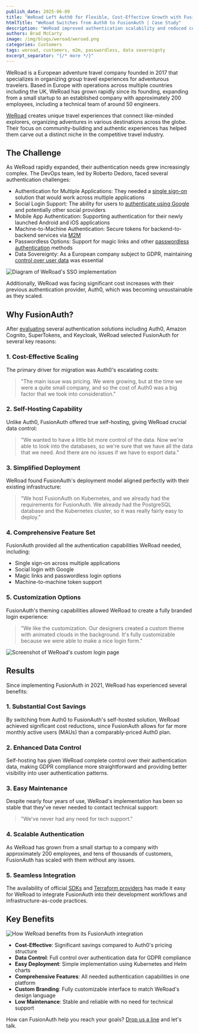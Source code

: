 ```yaml
---
publish_date: 2025-06-09
title: "WeRoad Left Auth0 for Flexible, Cost-Effective Growth with FusionAuth"
htmlTitle: "WeRoad Switches from Auth0 to FusionAuth | Case Study"
description: "WeRoad improved authentication scalability and reduced costs by migrating from Auth0 to FusionAuth, gaining full control over their user data."
authors: Brad McCarty
image: /img/blogs/weroad/weroad.png
categories: Customers
tags: weroad, customers, m2m, passwordless, data sovereignty
excerpt_separator: "{/* more */}"
---
```


WeRoad is a European adventure travel company founded in 2017 that specializes in organizing group travel experiences for adventurous travelers. Based in Europe with operations across multiple countries including the UK, WeRoad has grown rapidly since its founding, expanding from a small startup to an established company with approximately 200 employees, including a technical team of around 50 engineers.

[WeRoad](https://www.weroad.com/) creates unique travel experiences that connect like-minded explorers, organizing adventures in various destinations across the globe. Their focus on community-building and authentic experiences has helped them carve out a distinct niche in the competitive travel industry.

## The Challenge

As WeRoad rapidly expanded, their authentication needs grew increasingly complex. The DevOps team, led by Roberto Dedoro, faced several authentication challenges:

- Authentication for Multiple Applications: They needed a [single sign-on](/sso) solution that would work across multiple applications
- Social Login Support: The ability for users to [authenticate using Google](/glossary/social-sign-on-social-login) and potentially other social providers
- Mobile App Authentication: Supporting authentication for their newly launched Android and iOS applications
- Machine-to-Machine Authentication: Secure tokens for backend-to-backend services via [M2M](/feature/machine-to-machine)
- Passwordless Options: Support for magic links and other [passwordless authentication](/passwordless) methods
- Data Sovereignty: As a European company subject to GDPR, maintaining [control over user data](/platform/self-hosting) was essential

![Diagram of WeRoad's SSO implementation](/img/blogs/weroad/weroad-sso-diagram.png)

Additionally, WeRoad was facing significant cost increases with their previous authentication provider, Auth0, which was becoming unsustainable as they scaled.

## Why FusionAuth?

After [evaluating](/compare-fusionauth) several authentication solutions including Auth0, Amazon Cognito, SuperTokens, and Keycloak, WeRoad selected FusionAuth for several key reasons:

### 1. Cost-Effective Scaling

The primary driver for migration was Auth0's escalating costs:

> "The main issue was pricing. We were growing, but at the time we were a quite small company, and so the cost of Auth0 was a big factor that we took into consideration."

### 2. Self-Hosting Capability

Unlike Auth0, FusionAuth offered true self-hosting, giving WeRoad crucial data control:

> "We wanted to have a little bit more control of the data. Now we're able to look into the databases, so we're sure that we have all the data that we need. And there are no issues if we have to export data."

### 3. Simplified Deployment

WeRoad found FusionAuth's deployment model aligned perfectly with their existing infrastructure:

> "We host FusionAuth on Kubernetes, and we already had the requirements for FusionAuth. We already had the PostgreSQL database and the Kubernetes cluster, so it was really fairly easy to deploy."

### 4. Comprehensive Feature Set

FusionAuth provided all the authentication capabilities WeRoad needed, including:

- Single sign-on across multiple applications
- Social login with Google
- Magic links and passwordless login options
- Machine-to-machine token support

### 5. Customization Options

FusionAuth's theming capabilities allowed WeRoad to create a fully branded login experience:

> "We like the customization. Our designers created a custom theme with animated clouds in the background. It's fully customizable because we were able to make a nice login form."

![Screenshot of WeRoad's custom login page](/img/blogs/weroad/weroad-login.png)

## Results

Since implementing FusionAuth in 2021, WeRoad has experienced several benefits:

### 1. Substantial Cost Savings

By switching from Auth0 to FusionAuth's self-hosted solution, WeRoad achieved significant cost reductions, since FusionAuth allows for far more monthly active users (MAUs) than a comparably-priced Auth0 plan.

### 2. Enhanced Data Control

Self-hosting has given WeRoad complete control over their authentication data, making GDPR compliance more straightforward and providing better visibility into user authentication patterns.

### 3. Easy Maintenance

Despite nearly four years of use, WeRoad's implementation has been so stable that they've never needed to contact technical support:

> "We've never had any need for tech support."

### 4. Scalable Authentication

As WeRoad has grown from a small startup to a company with approximately 200 employees, and tens of thousands of customers, FusionAuth has scaled with them without any issues.

### 5. Seamless Integration

The availability of official [SDKs](/docs/sdks/) and [Terraform providers](https://registry.terraform.io/providers/fusionauth/fusionauth/latest) has made it easy for WeRoad to integrate FusionAuth into their development workflows and infrastructure-as-code practices.

## Key Benefits

![How WeRoad benefits from its FusionAuth integration](/img/blogs/weroad/weroad-benefits-fusionauth.png)

- **Cost-Effective**: Significant savings compared to Auth0's pricing structure
- **Data Control**: Full control over authentication data for GDPR compliance
- **Easy Deployment**: Simple implementation using Kubernetes and Helm charts
- **Comprehensive Features**: All needed authentication capabilities in one platform
- **Custom Branding**: Fully customizable interface to match WeRoad's design language
- **Low Maintenance**: Stable and reliable with no need for technical support

How can FusionAuth help you reach your goals? [Drop us a line](/contact) and let's talk. 
